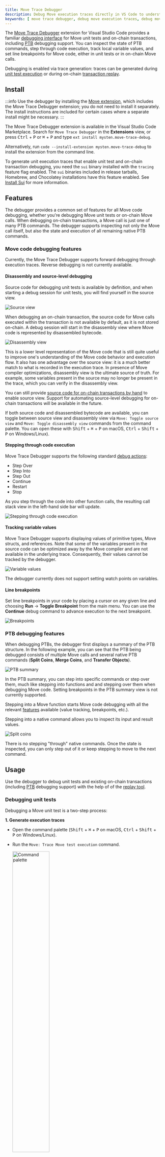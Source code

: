 ```yaml
---
title: Move Trace Debugger
description: Debug Move execution traces directly in VS Code to understand how your code executes.
keywords: [ move trace debugger, debug move execution traces, debug move traces, move execution traces, vs code, debug in vs code, visual studio code, move extension, vs code extension, move vs code extension, debugging, debug interface, replay ]
---
```


The [Move Trace Debugger](https://marketplace.visualstudio.com/items?itemName=mysten.move-trace-debug) extension for Visual Studio Code provides a familiar [debugging interface](https://code.visualstudio.com/docs/debugtest/debugging) for Move unit tests and on-chain transactions, including [PTB](/concepts/transactions/prog-txn-blocks) debugging support. You can inspect the state of PTB commands, step through code execution, track local variable values, and set line breakpoints for Move code, either in unit tests or in on-chain Move calls.

Debugging is enabled via trace generation: traces can be generated during [unit test execution](#debugging-unit-tests) or during on-chain [transaction replay](#debugging-on-chain-transactions).

## Install

:::info
Use the debugger by installing the [Move extension](./move.mdx), which includes the Move Trace Debugger extension; you do not need to install it separately. The install instructions are included for certain cases where a separate install might be necessary.
:::

The Move Trace Debugger extension is available in the Visual Studio Code Marketplace. Search for `Move Trace Debugger` in the **Extensions** view, or press <kbd>Ctrl</kbd> + <kbd>P</kbd> or <kbd>⌘</kbd> + <kbd>P</kbd> and type `ext install mysten.move-trace-debug`.

Alternatively, run `code --install-extension mysten.move-trace-debug` to install the extension from the command line.

To generate unit execution traces that enable unit test and on-chain transaction debugging, you need the `sui` binary installed with the `tracing` feature flag enabled. The `sui` binaries included in release tarballs, Homebrew, and Chocolatey installations have this feature enabled. See [Install Sui](/guides/developer/getting-started/sui-install) for more information.

## Features

The debugger provides a common set of features for all Move code debugging, whether you're debugging Move unit tests or on-chain Move calls. When debugging on-chain transactions, a Move call is just one of many PTB commands. The debugger supports inspecting not only the Move call itself, but also the state and execution of all remaining native PTB commands.

### Move code debugging features

Currently, the Move Trace Debugger supports forward debugging through execution traces. Reverse debugging is not currently available.

#### Disassembly and source-level debugging

Source code for debugging unit tests is available by definition, and when starting a debug session for unit tests, you will find yourself in the source view.

![Source view](./images/source_view.png)

When debugging an on-chain transaction, the source code for Move calls executed within the transaction is not available by default, as it is not stored on-chain. A debug session will start in the disassembly view where Move code is represented by disassembled bytecode.

![Disassembly view](./images/disassembly_view.png)

This is a lower level representation of the Move code that is still quite useful to improve one's understanding of the Move code behavior and execution flow. It also has one advantage over the source view: it is a much better match to what is recorded in the execution trace. In presence of Move compiler optimizations, disassembly view is the ultimate source of truth. For example, some variables present in the source may no longer be present in the trace, which you can verify in the disassembly view.

You can still provide [source code for on-chain transactions by hand](#source-level-debugging-for-on-chain-transactions) to enable source view. Support for automating source-level debugging for on-chain transactions will be available in the future.

If both source code and disassembled bytecode are available, you can toggle between source view and disassembly view via `Move: Toggle source view` and `Move: Toggle disassembly view` commands from the command palette. You can open these with <kbd>Shift</kbd> + <kbd>⌘</kbd> + <kbd>P</kbd> on macOS, <kbd>Ctrl</kbd> + <kbd>Shift</kbd> + <kbd>P</kbd> on Windows/Linux).


#### Stepping through code execution

Move Trace Debugger supports the following standard [debug actions](https://code.visualstudio.com/docs/debugtest/debugging#_debug-actions):

- Step Over
- Step Into
- Step Out
- Continue
- Restart
- Stop

As you step through the code into other function calls, the resulting call stack view in the left-hand side bar will update.

![Stepping through code execution](./images/stepping.png)

#### Tracking variable values

Move Trace Debugger supports displaying values of primitive types, Move structs, and references. Note that some of the variables present in the source code can be optimized away by the Move compiler and are not available in the underlying trace. Consequently, their values cannot be tracked by the debugger.

![Variable values](./images/variables.png)

The debugger currently does not support setting watch points on variables.

#### Line breakpoints

Set line breakpoints in your code by placing a cursor on any given line and choosing **Run** -> **Toggle Breakpoint** from the main menu. You can use the **Continue** debug command to advance execution to the next breakpoint.

![Breakpoints](./images/breakpoints.png)

### PTB debugging features

When debugging PTBs, the debugger first displays a summary of the PTB structure. In the following example, you can see that the PTB being debugged consists of multiple Move calls and several native PTB commands (**Split Coins**, **Merge Coins**, and **Transfer Objects**).

![PTB summary](./images/ptb_summary.png)

In the PTB summary, you can step into specific commands or step over them, much like stepping into functions and and stepping over them when debugging Move code. Setting breakpoints in the PTB summary view is not currently supported.

Stepping into a Move function starts Move code debugging with all the relevant [features](#move-code-debugging-features) available (value tracking, breakpoints, etc.).

Stepping into a native command allows you to inspect its input and result values.

![Split coins](./images/split_coins.png)

There is no stepping "through" native commands. Once the state is inspected, you can only step out of it or keep stepping to move to the next command.

## Usage

Use the debugger to debug unit tests and existing on-chain transactions (including [PTB](/concepts/transactions/prog-txn-blocks) debugging support) with the help of of the [replay tool](/references/cli/replay).

### Debugging unit tests

Debugging a Move unit test is a two-step process:

**1. Generate execution traces**
   - Open the command palette (<kbd>Shift</kbd> + <kbd>⌘</kbd> + <kbd>P</kbd> on macOS, <kbd>Ctrl</kbd> + <kbd>Shift</kbd> + <kbd>P</kbd> on Windows/Linux).

   - Run the `Move: Trace Move test execution` command.

      <img src="./images/trace_palette.png" width="50%" height="auto" alt="Command palette" />

      :::info
        This command uses the `sui` binary under the hood which needs to be [pre-installed](#install). The location of the binary needs to be [discoverable by the Move extension](/references/ide/move#build-test-and-trace).
      :::


   - The extension displays a filter prompt. Either type a filter string to target specific tests or leave the field blank to run all tests and press <kbd>Enter</kbd>.

      <img src="./images/filter_string.png" width="50%" height="auto" alt="Filter test string" />

   - Find the generated traces in the `traces` directory.

      :::info
        If trace generation in the Visual Studio Code extension does not work for some reason, you can generate traces by executing tests for your package using additional flags:
        ```bash
        sui move test  --trace-execution --disassemble
        ```
      :::


**2. Start debugging**
   - Open the Move file containing your test.

   - Select **Run** -> **Start Debugging** from the main menu.

      <img src="./images/start_debugging.png" width="30%" height="auto" alt="Start test debugging" />

   - If the file has multiple tests, select the specific test from the dropdown menu.

      <img src="./images/test_selection.png" width="50%" height="auto" alt="Test selection" />


### Debugging on-chain transactions

Debugging an on-chain transaction is a two-step process:

**1. Generate execution trace**

  You need to know a transaction's digest to generate a trace for it. For example, `0x42`.

  ```bash
  sui replay --trace --digest 0x42
  ```

  This command re-executes the transaction locally, generates a trace of its execution, and downloads all data required for debugging this transaction. Data is deposited in a subdirectory of replay tool's output directory (`.replay` by default, but its location is [configurable](../../references/cli/replay.mdx#usage)). This subdirectory is named after the transaction digest.

**2. Start debugging**
   - Open the subdirectory containing the transaction data downloaded for a transaction with the given digest. Open the trace file `trace.json.zst`.

      ![Replay trace](./images/replay_trace.png)

   - Select **Run** -> **Start Debugging** from the main menu.

      <img src="./images/start_debugging.png" width="30%" height="auto" alt="Start txn debugging" />

      :::info
        The first time you run this command you may be asked to select a debugger type. Select **Move Debugger**.
      :::

## Source-level debugging for on-chain transactions

Data downloaded from the network for debugging a transaction does not contain the source code for Move calls executed throughout the transaction. You can, however, provide the sources along with additional debugging metadata yourself to enable source-level debugging. If you have access to the source code of packages used throughout the transaction, you can build the packages to generate the debugging metadata and make the location of this data visible to the replay tool.

The source code version of each package should be the same version that was used to build the package used in the transaction. Otherwise, a discrepancy between execution trace (generated from on-chain data) and package debugging metadata (generated locally), might result in debugging failures.

For example, consider a situation when an on-chain transaction executes a call to some public function `foo` which then calls some private function `bar`. The package's source code used to generate the debugging metadata still has public function `foo` but `foo` not longer calls `bar`. When attempting to do source-level debugging in such case, if a call to `bar` was part of the execution trace, the debugger would have no source for function `bar` to display when the call is reached during the debugging session.

Using the newest version of a package might still work, particularly for packages whose existing functionality is largely stabilized and its source code rarely changes, such as Sui framework package. Below are the instructions on how to handle this simplified case, followed by instructions on how to locate precise versions of packages.

Consider the following: a mainnet transaction and with the digest `95oR1YipjSnqd18K4BMshkLgPijypwzARHV988eRhMDs`. Assume that all commands (unless stated otherwise) are executed in some `$ROOT_DIR` (such as your home directory).

Start by tracing execution of this transaction.

```bash
sui replay --digest 95oR1YipjSnqd18K4BMshkLgPijypwzARHV988eRhMDs  --trace
```

When you replay the transaction, the replay tool downloads data for all Move packages used by this transaction. In the case of this example, they reside in the `$ROOT_DIR/.replay/95oR1YipjSnqd18K4BMshkLgPijypwzARHV988eRhMDs` parent directory, with subdirectories named after package IDs:

    ```
    0x0000000000000000000000000000000000000000000000000000000000000001
    0x0000000000000000000000000000000000000000000000000000000000000002
    0x2c8d603bc51326b8c13cef9dd07031a408a48dddb541963357661df5d3204809
    0xb29d83c26cdd2a64959263abbcfc4a6937f0c9fccaf98580ca56faded65be244
    0xdba34672e30cb065b1f93e3ab55318768fd6fef66c15942c9f7cb846e2f900e7
    0xdeeb7a4662eec9f2f3def03fb937a663dddaa2e215b8078a284d026b7946c270
    0xe0917b74a5912e4ad186ac634e29c922ab83903f71af7500969f9411706f9b9a
    0xecf47609d7da919ea98e7fd04f6e0648a0a79b337aaad373fa37aac8febf19c8
    ```

The second directory on the list corresponds to the ID of the Sui framework package. To enable source-level debugging for this package, provide the replay tool with access to its debugging metadata: obtain the package source, build it, and copy the metadata to a specific location (`source` directory) in the Sui framework package subdirectory.

<span id="metadata-generation">**Metadata generation**</span>


   - Clone the repository, unless you already have the Sui source code repository available.

        ```bash
        git clone https://github.com/MystenLabs/sui.git
        ```

   - Build Sui framework package source code.

        ```bash
        cd sui/crates/sui-framework/packages/sui-framework; sui move build
        ```

   - Copy the debugging metadata to the right location.

        ```bash
        cp -r $ROOT_DIR/sui/crates/sui-framework/packages/sui-framework/build/Sui $ROOT_DIR.replay/95oR1YipjSnqd18K4BMshkLgPijypwzARHV988eRhMDs/0x0000000000000000000000000000000000000000000000000000000000000002/source
        ```

When you start a debug session and reach the Sui framework code during debugging, you will be in the source view rather than disassembly view.

### Locating precise package versions

You should try to enable source-level debugging uniformly for all packages used throughout the transaction (both user-level and system packages), and use precise package versions to ensure a smooth [debugging experience](#precise-versions-for-all-packages). This may not always be possible, but in such case, you can still locate [precise versions of system packages](#precise-versions-for-system-packages) to enable limited source-level debugging.

Start debugging the transaction to collect some more information about Move code executed in the transaction.

![Deepbook PTB](./images/deepbook_ptb.png)

The PTB summary reveals that this transaction consists of only one Move call to the function `add_deep_price_point`, in module `pool`, in user package `0xb29d83c26cdd2a64959263abbcfc4a6937f0c9fccaf98580ca56faded65be244`. Ideally, you want to be able to locate the buildable source code for this package and the correct version of the source code. Then, build debugging metadata for this package, which will automatically include information for all dependent packages, enabling uniform source-level debugging. Barring that, you might want to find the correct version of the source code for system packages to at least enable source-level debugging for Sui framework code.

#### Precise versions for all packages

To locate the correct version of the source code for a user package, utilize a Sui explorer (such as [suiscan](https://suiscan.xyz)) and Sui's Move Package Registry ([MVR](https://www.moveregistry.com/)).

Search for the package in a Sui explorer.

<img src="./images/deepbook_search.png" width="50%" height="auto" alt="Package search" />

You can see that the the package in question is `deepbook/core`. Look at the detailed information about this package available in the explorer.

<img src="./images/deepbook_explorer.png" width="70%" height="auto" alt="Package explorer" />

You can see that the package description in the explorer includes an MVR link. When you follow that link, you get to the MVR page containing a different kind of description for this package. The MVR description includes a link to the package's source code repository and information that the ID represents the 3rd version of this package.

![Deepbook MVR](./images/deepbook_mvr.png)

While the source code repository for `deepbook/core` contains three different packages, the `pool` module in the PTB is only defined in the `deepbook` package.

Proceed to building a correct version of this package to generate debugging metadata that must accompany the package source code. Assume that all commands are executed in `$ROOT_DIR` unless stated otherwise.

- Clone the repository.

    ```bash
    git clone https://github.com/MystenLabs/deepbookv3.git
    ```

- Go to the `deepbook` package directory.

    ```bash
    cd deepbookv3/packages/deepbook
    ```

- Check the version tags.

    ```bash
    git tag -l
    ```

    In this repository, the tags indeed represent different package versions.

    ```
    v1.0.0
    v2.0.0
    v3.0.0
    ```

    Choose the exact version of the package to build.

    ```bash
    git checkout v3.0.0
    ```

    If tags are not found, you can proceed directly to the next step, but there is no guarantee that the most recent version of source code in the repository corresponds to the version of the package on-chain, which may affect debugging capabilities.

- Build the package and copying the debugging metadata.

    ```bash
    sui move build
    ```

    This creates a `build` directory with a `deepbook` subdirectory in it containing all the relevant metadata, which you now copy to the right directory.


    ```bash
    cp -r ~/deepbookv3/packages/deepbook/build/deepbook ~/.replay/0xb29d83c26cdd2a64959263abbcfc4a6937f0c9fccaf98580ca56faded65be244/source
    ```



#### Precise versions for system packages

If you cannot locate sources for a user package, you can still locate source code and its correct version for system packages that the user package depends on. This allows you to at least view the source of system packages during the debugging session.

System packages in Sui (the Sui framework package in particular), might only change when the protocol version for Sui changes. These changes [are tracked](https://github.com/MystenLabs/sui/blob/main/crates/sui-framework-snapshot/manifest.json) and include information about protocol version numbers (starting with 3) and corresponding git revisions that represent the exact version of the Sui framework package's source code at a given protocol version. This allows you to locate which protocol version was in effect when the user package was published on-chain.

Run the following query against the mainnet's GraphQL [endpoint](https://graphql.mainnet.sui.io/graphql) where the `address` parameter is the ID of the user package (`0xb29d83c26cdd2a64959263abbcfc4a6937f0c9fccaf98580ca56faded65be244` in this example).

```
{
    object(address: "0xb29d83c26cdd2a64959263abbcfc4a6937f0c9fccaf98580ca56faded65be244") {
        previousTransaction {
            effects {
                epoch {
                    protocolConfigs {
                        protocolVersion
                    }
                }
            }
        }
    }
}
```

The result of this query looks as follows.

```
{
    "data": {
        "object": {
            "previousTransaction": {
                "effects": {
                    "epoch": {
                        "protocolConfigs": {
                            "protocolVersion": 84
                        }
                    }
                }
            }
        }
    }
}
```

In this example, the user package was published at protocol version 84. The corresponding git revision from the protocol version tracking file is `25804c243d07dd73c0d199e7794383bd855cd436`. Now, you can follow the debugging metadata generation [instructions](#metadata-generation) for Sui framework code. The only difference is that before building the framework package, you need choose the right git revision.

```bash
git checkout 25804c243d07dd73c0d199e7794383bd855cd436
```
